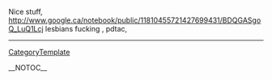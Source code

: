 Nice stuff, http://www.google.ca/notebook/public/11810455721427699431/BDQGASgoQ_LuQ1Lcj lesbians fucking
,  pdtac,
----
[[CategoryTemplate]]

__NOTOC__